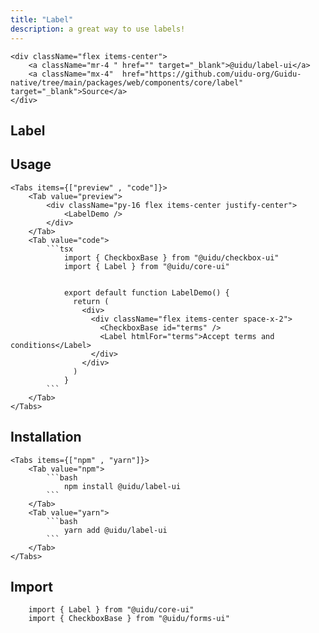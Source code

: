 ```yaml
---
title: "Label"
description: a great way to use labels!
---
```



    <div className="flex items-center">
        <a className="mr-4 " href="" target="_blank">@uidu/label-ui</a>
        <a className="mx-4"  href="https://github.com/uidu-org/Guidu-native/tree/main/packages/web/components/core/label" target="_blank">Source</a>
    </div>

## Label 

<LabelDemo />

## Usage 

    <Tabs items={["preview" , "code"]}>
        <Tab value="preview">
            <div className="py-16 flex items-center justify-center">
                <LabelDemo />
            </div>
        </Tab>
        <Tab value="code">
            ```tsx 
                import { CheckboxBase } from "@uidu/checkbox-ui"
                import { Label } from "@uidu/core-ui"


                export default function LabelDemo() {
                  return (
                    <div>
                      <div className="flex items-center space-x-2">
                        <CheckboxBase id="terms" />
                        <Label htmlFor="terms">Accept terms and conditions</Label>
                      </div>
                    </div>
                  )
                }
            ```
        </Tab>
    </Tabs>

## Installation 

    <Tabs items={["npm" , "yarn"]}>
        <Tab value="npm">
            ```bash
                npm install @uidu/label-ui
            ```
        </Tab>
        <Tab value="yarn">
            ```bash
                yarn add @uidu/label-ui
            ```
        </Tab>
    </Tabs>

## Import 

  ```tsx 
      import { Label } from "@uidu/core-ui"
      import { CheckboxBase } from "@uidu/forms-ui"
  ```


